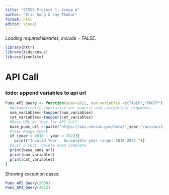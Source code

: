 ```yaml
---
title: "ST558 Project 1: Group A"
author: "Eric Song & Jay Thakur"
format: html
editor: visual
---
```


*Loading required libraries, include = FALSE.*

```r
library(httr)
library(tidycensus)
library(jsonlite)
```

# API Call

### todo: append variables to api url

```r
Pums_API_Query <- function(year=2022, num_variables =c("AGEP","PWGTP"),cat_variables="SEX",geography="All",Opt_subset){
  #Automatically capitalize our numeric and categorical arguments
  num_variables<-toupper(num_variables)
  cat_variables<-toupper(cat_variables)
  #Base URL w/ Year for API Call
  base_pums_url <-paste("https://api.census.gov/data/",year,"/acs/acs1/pums",sep="")
  #Year Range Check
  if (year < 2010 | year > 2022){
    print("Invalid Year.  Acceptable year range: 2010-2022.")}
  #Just a test: delete when complete
  print(base_pums_url)
  print(num_variables)
  print(cat_variables)
}
```

Showing exception cases:

```r
Pums_API_Query(2009)
Pums_API_Query(2012)  
```
